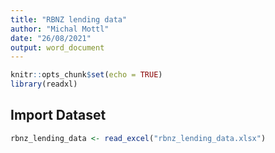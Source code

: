 ```yaml
---
title: "RBNZ lending data"
author: "Michal Mottl"
date: "26/08/2021"
output: word_document
---
```


```r
knitr::opts_chunk$set(echo = TRUE)
library(readxl)
```

## Import Dataset

```r
rbnz_lending_data <- read_excel("rbnz_lending_data.xlsx")
```

